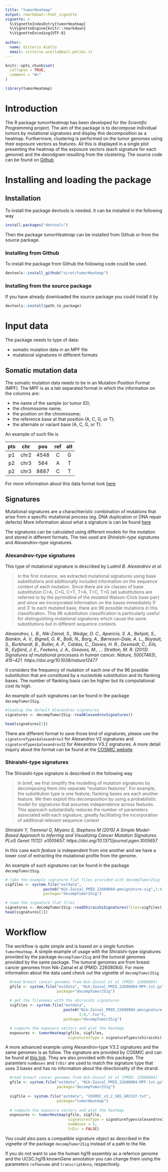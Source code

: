 ```yaml
---
title: "tumorHeatmap"
output: rmarkdown::html_vignette
vignette: >
  %\VignetteIndexEntry{tumorHeatmap}
  %\VignetteEngine{knitr::rmarkdown}
  %\VignetteEncoding{UTF-8}
  
author:
  name: Vittorio Aiello
  email: vittorio.aiello@mail.polimi.it
---
```


```r
knitr::opts_chunk$set(
  collapse = TRUE,
  comment = "#>"
)
```

```r
library(tumorHeatmap)
```

# Introduction
The R package *tumorHeatmap* has been developed for the 
_Scientific Programming_ project. The aim of the package is to decompose 
individual tumors by mutational signatures
and display this decomposition as a heatmap. Furthermore, clustering is 
performed on the tumor genomes using their exposure vectors as features. 
All this is displayed in a single plot presenting the heatmap of the exposure
vectors (each signature for each genome) and the deondgram resulting from the
clustering. The source code can be found on 
[Github](https://github.com/oirot/tumorHeatmap)

# Installing and loading the package

## Installation
To install the package devtools is needed. 
It can be installed in the following way 
```r
install.packages("devtools")
```
Then the package _tumorHeatmap_ can be installed from Github or from the 
source package.

### Installing from Github
To install the package from Github the following code could be used.

```r
devtools::install_github("oirot/tumorHeatmap")
```

### Installing from the source package
If you have already downloaded the source package you could install it by

```r
devtools::install(path_to_package)
```

# Input data
The package needs to type of data:

  * somatic mutation data in an MPF file
  * mutational signatures in different formats

## Somatic mutation data
The somatic mutation data needs to be in an Mutation Position Format (MPF).
The MPF is as a tab separated format in which the information on the columns are:

  * the name of the sample (or tumor ID);
  * the chromosome name;
  * the position on the chromosome;
  * the reference base at that position (A, C, G, or T);
  *  the alternate or variant base (A, C, G, or T).
  
An example of such file is

| pts | chr | pos | ref | alt |
| :---: | :---: | :---: | :---: | :---: |
| p1 |chr2 | 4548 | C | G |
| p2 | chr3 | 564 | A | T |
| p2 | chr3 | 8887 | C | T |


For more information about this data format look [here](https://bioconductor.org/packages/release/bioc/vignettes/decompTumor2Sig/inst/doc/decompTumor2Sig.html#input-mut-mpf)

## Signatures
Mutational signatures are a charachteristic combination of mutations that arise
from a specific mutational process (eg. DNA duplication or DNA repair defects)
More information about what a signature is can be found 
[here](https://cancer.sanger.ac.uk/signatures/)

The signatures can be calculated using different models for the mutation and
stored in different formats. The two used are _Shiraishi-type_ signatures and 
_Alexandrov-type_ signatures.

### Alexandrov-type signatures
This type of mutational signature is described by _Ludmil B. Alexandrov et al._

> In the first instance, we extracted mutational signatures using base 
substitutions and additionally included information on the sequence context of 
each mutation. Since there are six classes of base substitution C>A, C>G, C>T, 
T>A, T>C, T>G (all substitutions are referred to by the pyrimidine of the 
mutated Watson-Crick base pair) and since we incorporated information on the 
bases immediately 5′ and 3′ to each mutated base, there are 96 possible 
mutations in this classification. This 96 substitution classification is
particularly useful for distinguishing mutational signatures which cause 
the same substitutions but in different sequence contexts

_Alexandrov, L. B., Nik-Zainal, S., Wedge, D. C., Aparicio, S. A., Behjati, S., Biankin, A. V., Bignell, G. R., Bolli, N., Borg, A., Børresen-Dale, A. L., Boyault, S., Burkhardt, B., Butler, A. P., Caldas, C., Davies, H. R., Desmedt, C., Eils, R., Eyfjörd, J. E., Foekens, J. A., Greaves, M., … Stratton, M. R. (2013). Signatures of mutational processes in human cancer. Nature, 500(7463), 415–421. https://doi.org/10.1038/nature12477 _

It considers the frequency of mutation of each one of the 96 possible substitution that
are constitued by a nucleotide substitution and its flanking bases. 
The number of flanking basis can be higher but its computational cost its high.

An example of such signatures can be found in the package `decompTumor2Sig`.

```r
#loading the default Alexandrov signatures
signatures <- decompTumor2Sig::readAlexandrovSignatures()

head(signatures[1])

```
There are different format to save those kind of signatures, please use the
`signatureTypes$alexandrov2` for Alexandrov V2 signatures and
`signatureTypes$alexandrov32` for Alexandrov V3.2 signatures. A more detail 
inquiry about the format can be found at the
[COSMIC website](https://cancer.sanger.ac.uk/signatures/)

### Shiraishi-type signatures
The Shiraishi-type signature is described in the following way

>In brief, we first simplify the modelling of mutation signatures by 
decomposing them into separate “mutation features”. For example, the
substitution type is one feature; flanking bases are each another feature. 
We then exploit this decomposition by using a probabilistic model for 
signatures that assumes independence across features. 
This approach substantially reduces the number of parameters associated with
each signature, greatly facilitating the incorporation of additional 
relevant sequence context

_Shiraishi Y, Tremmel G, Miyano S, Stephens M (2015) A Simple Model-Based Approach to Inferring and Visualizing Cancer Mutation Signatures. PLoS Genet 11(12): e1005657. https://doi.org/10.1371/journal.pgen.1005657 _

In this case each _feature_ is independent from one another and we have a lower cost
of extracting the mutational profile from the genome.

An example of such signatures can be found in the package `decompTumor2Sig`.

```r
# take the example signature flat files provided with decompTumor2Sig
sigfiles <- system.file("extdata",
                 paste0("Nik-Zainal_PMID_22608084-pmsignature-sig",1:4,".tsv"),
                 package="decompTumor2Sig")

# read the signature flat files
signatures <- decompTumor2Sig::readShiraishiSignatures(files=sigfiles)
head(signatures[1])
```


# Workflow
The workflow is quite simple and is based on a single function `tumorHeatmap`.
A simple example of usage with the Shiraishi-type signatures provided by the 
package `decompTumor2Sig` and the tumoral genomes provided by the same package.
The tumoral genomes are from breast cancer genomes from Nik-Zainal et al
(PMID: 22608084). For more information about the data used check
out the vignette of `decompTumor2Sig`

```r
  #read breast cancer genomes from Nik-Zainal et al (PMID: 22608084) 
  gfile <- system.file("extdata", "Nik-Zainal_PMID_22608084-MPF.txt.gz", 
                       package="decompTumor2Sig")
                       
  # get the filenames with the shiraishi signatures 
  sigfiles <- system.file("extdata",
                          paste0("Nik-Zainal_PMID_22608084-pmsignature-sig",
                                 1:4,".tsv"),
                          package="decompTumor2Sig")

  # compute the exposure vectors and plot the heatmap
  exposures <- tumorHeatmap(gfile, sigfiles, 
                            signaturesType = signatureTypes$shiraishi)
```

A more advanced example using Alexandrov-type V3.2 signatures and the same
genomes is as follow. The signature are provided by COSMIC and can 
be found at [this link](https://cancer.sanger.ac.uk/signatures/sbs/). They are
also provided with this package.
The paramters `numBases` and `trDir` are used to match the signature type
that uses 3 bases and has no information about the directionality of the strand.

```r
  #read breast cancer genomes from Nik-Zainal et al (PMID: 22608084) 
  gfile <- system.file("extdata", "Nik-Zainal_PMID_22608084-MPF.txt.gz", 
                       package="decompTumor2Sig")
  
  sigfile <- system.file("extdata", "COSMIC_v3.2_SBS_GRCh37.txt", 
                       package="tumorHeatmap")
  
  # compute the exposure vectors and plot the heatmap
  exposures <- tumorHeatmap(gfile, sigfile, 
                            signaturesType = signatureTypes$alexandrov32,
                            numBases = 3,
                            trDir = FALSE)
```

You could also pass a compatible signature object as described in the vignette
of the package `decompTumor2Sig` instead of a path to the file.

If you do not want to use the human hg19 assembly as a refernce genome and the 
UCSC.hg19.knownGene annotation you can change them using the parameters 
`refGenome` and `transcriptAnno`, respectively.